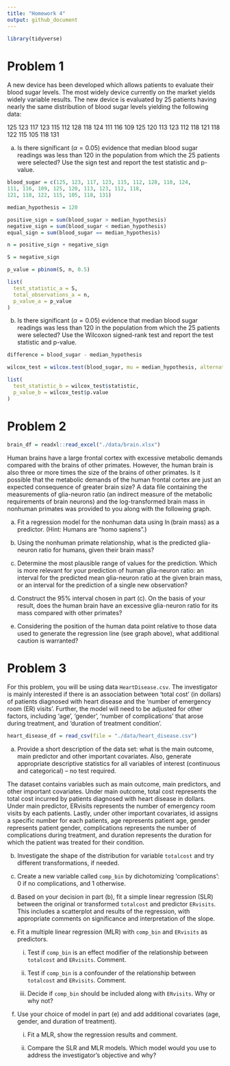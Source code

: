 ```yaml
---
title: "Homework 4"
output: github_document
---
```


```r
library(tidyverse)
```

# Problem 1

A new device has been developed which allows patients to evaluate their blood sugar levels.  The most widely device currently on the market yields widely variable results. The new device is evaluated by 25 patients having nearly the same distribution of blood sugar levels yielding the following data:

125 123 117 123 115 112 128 118 124
111 116 109 125 120 113 123 112 118
121 118 122 115 105 118 131

a) Is there significant ($\alpha = 0.05$) evidence that median blood sugar readings was less than 120 in the population from which the 25 patients were selected?  Use the sign test and report the test statistic and p-value.

```r
blood_sugar = c(125, 123, 117, 123, 115, 112, 128, 118, 124,
111, 116, 109, 125, 120, 113, 123, 112, 118,
121, 118, 122, 115, 105, 118, 131)
```

```r
median_hypothesis = 120
```

```r
positive_sign = sum(blood_sugar > median_hypothesis)
negative_sign = sum(blood_sugar < median_hypothesis)
equal_sign = sum(blood_sugar == median_hypothesis)
```

```r
n = positive_sign + negative_sign
```

```r
S = negative_sign
```

```r
p_value = pbinom(S, n, 0.5)
```

```r
list(
  test_statistic_a = S,
  total_observations_a = n,
  p_value_a = p_value
)
```

b) Is there significant ($\alpha = 0.05$) evidence that median blood sugar readings was less than 120 in the population from which the 25 patients were selected?  Use the Wilcoxon signed-rank test and report the test statistic and p-value.

```r
difference = blood_sugar - median_hypothesis
```

```r
wilcox_test = wilcox.test(blood_sugar, mu = median_hypothesis, alternative = "less", exact = FALSE)
```

```r
list(
  test_statistic_b = wilcox_test$statistic,
  p_value_b = wilcox_test$p.value
)
```

# Problem 2 

```r
brain_df = readxl::read_excel("./data/brain.xlsx")
```

Human brains have a large frontal cortex with excessive metabolic demands compared with the brains of other primates. However, the human brain is also three or more times the size of the brains of other primates. Is it possible that the metabolic demands of the human frontal cortex are just an expected consequence of greater brain size? A data file containing the measurements of glia-neuron ratio (an indirect measure of the metabolic requirements of brain neurons) and the log-transformed brain mass in nonhuman primates was provided to you along with the following graph.

a) Fit a regression model for the nonhuman data using $\ln{(\textrm{brain mass})}$ as a predictor.  (Hint: Humans are "homo sapiens".)

b) Using the nonhuman primate relationship, what is the predicted glia-neuron ratio for humans, given their brain mass?

c) Determine the most plausible range of values for the prediction.  Which is more relevant for your prediction of human glia-neuron ratio: an interval for the predicted mean glia-neuron ratio at the given brain mass, or an interval for the prediction of a single new observation?

d) Construct the 95% interval chosen in part (c).  On the basis of your result, does the human brain have an excessive glia-neuron ratio for its mass compared with other primates?

e) Considering the position of the human data point relative to those data used to generate the regression line (see graph above), what additional caution is warranted?





# Problem 3 

For this problem, you will be using data `HeartDisease.csv`. The investigator is mainly interested if there is an association between ‘total cost’ (in dollars) of patients diagnosed with heart disease and the ‘number of emergency room (ER) visits’. Further, the model will need to be adjusted for other factors, including ‘age’, ‘gender’, ‘number of complications’ that arose during treatment, and ‘duration of treatment condition’.

```r
heart_disease_df = read_csv(file = "./data/heart_disease.csv")
```

a) Provide a short description of the data set: what is the main outcome, main predictor and other important covariates. Also, generate appropriate descriptive statistics for all variables of interest (continuous and categorical) – no test required.

The dataset contains variables such as main outcome, main predictors, and other important covariates. Under main outcome, total cost represents the total cost incurred by patients diagnosed with heart disease in dollars. Under main predictor, ERvisits represents the number of emergency room visits by each patients. Lastly, under other important covariates, id assigns a specific number for each patients, age represents patient age, gender represents patient gender, complications represents the number of complications during treatment, and duration represents the duration for which the patient was treated for their condition. 

b) Investigate the shape of the distribution for variable `totalcost` and try different transformations, if needed.

c) Create a new variable called `comp_bin` by dichotomizing ‘complications’: 0 if no complications, and 1 otherwise.

d) Based on your decision in part (b), fit a simple linear regression (SLR) between the original or transformed `totalcost` and predictor `ERvisits`. This includes a scatterplot and results of the regression, with appropriate comments on significance and interpretation of the slope.

e) Fit a multiple linear regression (MLR) with `comp_bin` and `ERvisits` as predictors.
 
    i) Test if `comp_bin` is an effect modifier of the relationship between `totalcost` and `ERvisits`. Comment.

    ii) Test if `comp_bin` is a confounder of the relationship between `totalcost` and `ERvisits`. Comment.
    
    iii) Decide if `comp_bin` should be included along with `ERvisits`. Why or why not?

f) Use your choice of model in part (e) and add additional covariates (age, gender, and duration of treatment).

    i) Fit a MLR, show the regression results and comment.
    
    ii) Compare the SLR and MLR models. Which model would you use to address the investigator’s objective and why?

